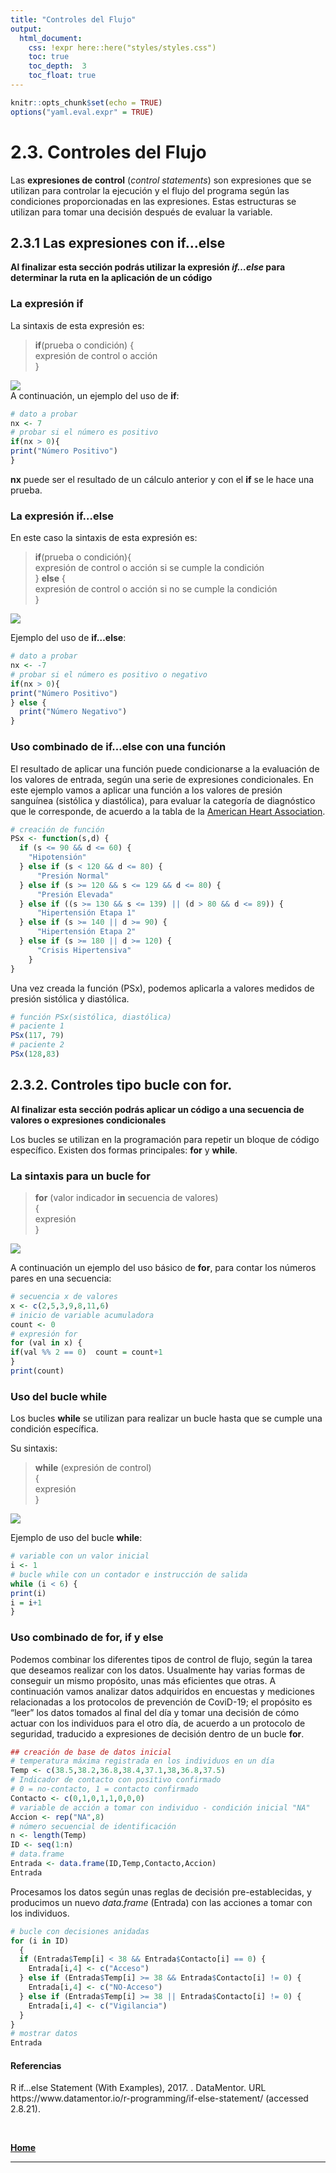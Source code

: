 ```yaml
---
title: "Controles del Flujo"
output:
  html_document:
    css: !expr here::here("styles/styles.css")
    toc: true
    toc_depth:  3
    toc_float: true
---
```


```r
knitr::opts_chunk$set(echo = TRUE)
options("yaml.eval.expr" = TRUE)
```

# 2.3. Controles del Flujo  
Las __expresiones de control__ (_control statements_) son expresiones que se utilizan para controlar la ejecución y el flujo del programa según las condiciones proporcionadas en las expresiones. Estas estructuras se utilizan para tomar una decisión después de evaluar la variable.

## 2.3.1  Las expresiones con __if...else__  
__Al finalizar esta sección podrás utilizar la expresión _if...else_ para determinar la ruta en la aplicación de un código__  

### La expresión __if__ 

La sintaxis de esta expresión es:  

> __if__(prueba o condición) {  
expresión de control o acción  
}

![](media/r-if-statement.jpg)  
A continuación, un ejemplo del uso de __if__:  
```r
# dato a probar
nx <- 7
# probar si el número es positivo
if(nx > 0){
print("Número Positivo")
}
```
__nx__ puede ser el resultado de un cálculo anterior y con el __if__ se le hace una prueba.

### La expresión __if...else__  

En este caso la sintaxis de esta expresión es:

> __if__(prueba o condición){  
expresión de control o acción si se cumple la condición  
} __else__ {    
expresión de control o acción si no se cumple la condición     
}  

![](media/r-if-else-statement.jpg)

Ejemplo del uso de __if...else__:  
```r
# dato a probar
nx <- -7
# probar si el número es positivo o negativo
if(nx > 0){
print("Número Positivo")
} else {
  print("Número Negativo")
}
```

### Uso combinado de __if...else__ con una función  

El resultado de aplicar una función puede condicionarse a la evaluación de los valores de entrada, según una serie de expresiones condicionales.  En este ejemplo vamos a aplicar una función a los valores de presión sanguínea (sistólica y diastólica), para evaluar la categoría de diagnóstico que le corresponde, de acuerdo a la tabla de la [American Heart Association](https://www.heart.org/-/media/health-topics-images/hbp/blood-pressure-readings-chart-english.jpg?la=en).  
```r
# creación de función
PSx <- function(s,d) {
  if (s <= 90 && d <= 60) {
    "Hipotensión"
  } else if (s < 120 && d <= 80) {
      "Presión Normal"
  } else if (s >= 120 && s <= 129 && d <= 80) {
      "Presión Elevada"
  } else if ((s >= 130 && s <= 139) || (d > 80 && d <= 89)) {
      "Hipertensión Etapa 1"
  } else if (s >= 140 || d >= 90) {
      "Hipertensión Etapa 2"
  } else if (s >= 180 || d >= 120) {
      "Crisis Hipertensiva"
    }
}
```

Una vez creada la función (PSx), podemos aplicarla a valores medidos de presión sistólica y diastólica.
```r
# función PSx(sistólica, diastólica)
# paciente 1
PSx(117, 79)
# paciente 2
PSx(128,83)
```

## 2.3.2. Controles tipo bucle con __for__.
__Al finalizar esta sección podrás aplicar un código a una secuencia de valores o expresiones condicionales__  

Los bucles se utilizan en la programación para repetir un bloque de código específico.  Existen dos formas principales: __for__ y __while__.  

### La sintaxis para un bucle __for__  

> __for__ (valor indicador __in__ secuencia de valores)  
{  
expresión  
}

![](media/r-for-loop.jpg)  

A continuación un ejemplo del uso básico de __for__, para contar los números pares en una secuencia:
```r
# secuencia x de valores
x <- c(2,5,3,9,8,11,6)
# inicio de variable acumuladora
count <- 0
# expresión for 
for (val in x) {
if(val %% 2 == 0)  count = count+1
}
print(count)
```

### Uso del bucle __while__  

Los bucles __while__ se utilizan para realizar un bucle hasta que se cumple una condición específica.  

Su sintaxis:  

> __while__ (expresión de control)  
{  
expresión  
}    

![](media/r-while-loop.jpg)  

Ejemplo de uso del bucle __while__:  
```r
# variable con un valor inicial
i <- 1
# bucle while con un contador e instrucción de salida
while (i < 6) {
print(i)
i = i+1
}
```

### Uso combinado de __for__, __if__ y __else__  
Podemos combinar los diferentes tipos de control de flujo, según la tarea que deseamos realizar con los datos.  Usualmente hay varias formas de conseguir un mismo propósito, unas más eficientes que otras.  A continuación vamos analizar datos adquiridos en encuestas y mediciones relacionadas a los protocolos de prevención de CoviD-19; el propósito es "leer" los datos tomados al final del día y tomar una decisión de cómo actuar con los individuos para el otro día, de acuerdo a un protocolo de seguridad, traducido a expresiones de decisión dentro de un bucle __for__.  
```r
## creación de base de datos inicial
# temperatura máxima registrada en los individuos en un día
Temp <- c(38.5,38.2,36.8,38.4,37.1,38,36.8,37.5)
# Indicador de contacto con positivo confirmado
# 0 = no-contacto, 1 = contacto confirmado
Contacto <- c(0,1,0,1,1,0,0,0)
# variable de acción a tomar con individuo - condición inicial "NA"
Accion <- rep("NA",8)
# número secuencial de identificación
n <- length(Temp)
ID <- seq(1:n)
# data.frame
Entrada <- data.frame(ID,Temp,Contacto,Accion)
Entrada
```

Procesamos los datos según unas reglas de decisión pre-establecidas, y producimos un nuevo _data.frame_ (Entrada) con las acciones a tomar con los individuos.  
```r
# bucle con decisiones anidadas
for (i in ID)
  {
  if (Entrada$Temp[i] < 38 && Entrada$Contacto[i] == 0) {
    Entrada[i,4] <- c("Acceso")
  } else if (Entrada$Temp[i] >= 38 && Entrada$Contacto[i] != 0) {
    Entrada[i,4] <- c("NO-Acceso")
  } else if (Entrada$Temp[i] >= 38 || Entrada$Contacto[i] != 0) {
    Entrada[i,4] <- c("Vigilancia")
  }
}
# mostrar datos
Entrada
```

#### __Referencias__  

R if...else Statement (With Examples), 2017. . DataMentor. URL https://www.datamentor.io/r-programming/if-else-statement/ (accessed 2.8.21).


\

[  __Home__](https://dsfernandez.github.io/tallerR-basico/index.html)   

*** 